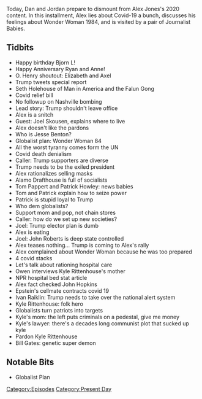 {{DEFAULTSORT:
    #_EPISODE_0515:December 28-29, 2020
}}{{Episode
    | title             = December 28-29, 2020
    | caption           = Listen to this episode on [https://knowledgefight.libsyn.com/515-december-28-29-2020 Libsyn] [https://open.spotify.com/episode/7ubIupqVsEusfwtm9Cb32p Spotify], Read the [[Transcript/515: December 28-29, 2020|Unofficial Transcript]], View discussion on [https://reddit.com/ko5ujm Reddit]
    | episodeNumber     = 515
    | length            = 01:57:08
    | airDate           = January 1, 2021
    | coverageStartDate = December 28, 2020
    | coverageEndDate   = December 29, 2020
    | episodeType       = [[:Category:Present Day|Present Day]]
    | appearance        = [[Seth Holehouse]], [[Joel Skousen]], [[Jesse Benton]], [[Tom Pappert]], [[Patrick Howley]], [[John Roberts]], [[Owen Shroyer]], [[Kyle Rittenhouse's mom]], [[Ivan Raiklin]], [[Bill Gates]]
    | previousEpisode   = [[514: An X-Mas Report Rebuttal]]
    | nextEpisode       = [[516: December 31, 2020- January 1, 2021]]
}}

{{Stub}}

Today, Dan and Jordan prepare to dismount from Alex Jones's 2020 content. In this installment, Alex lies about Covid-19 a bunch, discusses his feelings about Wonder Woman 1984, and is visited by a pair of Journalist Babies.

==Tidbits==

*Happy birthday Bjorn L!
*Happy Anniversary Ryan and Anne!
*O. Henry shoutout: Elizabeth and Axel
*Trump tweets special report
*Seth Holehouse of Man in America and the Falun Gong
*Covid relief bill
*No followup on Nashville bombing
*Lead story: Trump shouldn't leave office
*Alex is a snitch
*Guest: Joel Skousen, explains where to live
*Alex doesn't like the pardons
*Who is Jesse Benton?
*Globalist plan: Wonder Woman 84
*All the worst tyranny comes form the UN
*Covid death denialism
*Caller: Trump supporters are diverse
*Trump needs to be the exiled president
*Alex rationalizes selling masks
*Alamo Drafthouse is full of socialists
*Tom Pappert and Patrick Howley: news babies
*Tom and Patrick explain how to seize power
*Patrick is stupid loyal to Trump
*Who dem globalists?
*Support mom and pop, not chain stores
*Caller: how do we set up new societies?
*Joel: Trump elector plan is dumb
*Alex is eating
*Joel: John Roberts is deep state controlled
*Alex teases nothing... Trump is coming to Alex's rally
*Alex complained about Wonder Woman because he was too prepared
*4 covid stacks
*Let's talk about rationing hospital care
*Owen interviews Kyle Rittenhouse's mother
*NPR hospital bed stat article
*Alex fact checked John Hopkins
*Epstein's cellmate contracts covid 19
*Ivan Raiklin: Trump needs to take over the national alert system
*Kyle Rittenhouse: folk hero
*Globalists turn patriots into targets
*Kyle's mom: the left puts criminals on a pedestal, give me money
*Kyle's lawyer: there's a decades long communist plot that sucked up kyle
*Pardon Kyle Rittenhouse
*Bill Gates: genetic super demon

==Notable Bits==

*Globalist Plan

[[Category:Episodes]]
[[Category:Present Day]]
